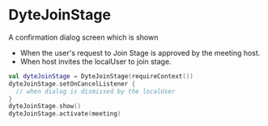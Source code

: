 # DyteJoinStage

A confirmation dialog screen which is shown 
- When the user's request to Join Stage is approved by the meeting host.
- When host invites the localUser to join stage.

```kotlin
val dyteJoinStage = DyteJoinStage(requireContext())
dyteJoinStage.setOnCancelListener {
  // when dialog is dismissed by the localUser
}
dyteJoinStage.show()
dyteJoinStage.activate(meeting)
```